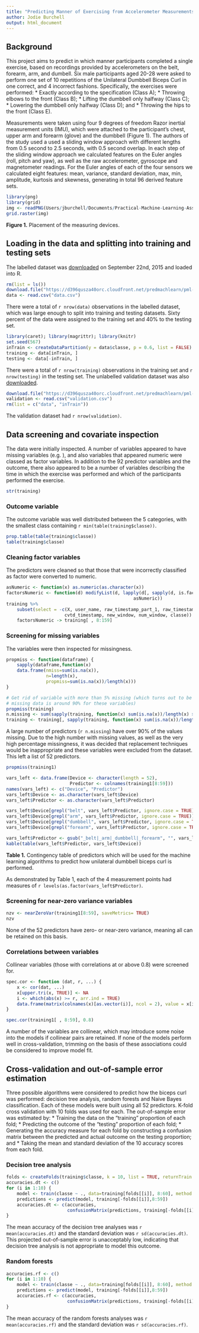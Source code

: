 ```yaml
---
title: "Predicting Manner of Exercising from Accelerometer Measurements Using Machine Learning"
author: Jodie Burchell
output: html_document
---
```


## Background
This project aims to predict in which manner participants completed a single exercise, based on recordings provided by accelerometers on the belt, forearm, arm, and dumbell. Six male participants aged 20-28 were asked to perform one set of 10 repetitions of the Unilateral Dumbbell Biceps Curl in one correct, and 4 incorrect fashions. Specifically, the exercises were performed:
* Exactly according to the specification (Class A);
* Throwing elbows to the front (Class B);
* Lifting the dumbbell only halfway (Class C);
* Lowering the dumbbell only halfway (Class D); and
* Throwing the hips to the front (Class E).

Measurements were taken using four 9 degrees of freedom Razor inertial measurement units (IMU), which were attached to the participant's chest, upper arm and forearm (glove) and the dumbbell (Figure 1). The authors of the study used a  used a sliding window approach with different lengths from 0.5 second to 2.5 seconds, with 0.5 second overlap. In each step of the sliding window approach we calculated features on the Euler angles (roll, pitch and yaw), as well as the raw accelerometer, gyroscope and magnetometer readings. For the Euler angles of each of the four sensors we calculated eight features: mean, variance, standard deviation, max, min, amplitude, kurtosis and skewness, generating in total 96 derived feature sets.

```r
library(png)
library(grid)
img <- readPNG(Users/jburchell/Documents/Practical-Machine-Learning-Assignment/placement_of_measuring_devices.png)
grid.raster(img)
```

**Figure 1.** Placement of the measuring devices.

## Loading in the data and splitting into training and testing sets

The labelled dataset was [downloaded](https://d396qusza40orc.cloudfront.net/predmachlearn/pml-training.csv) on September 22nd, 2015 and loaded into R.

```r
rm(list = ls())
download.file("https://d396qusza40orc.cloudfront.net/predmachlearn/pml-training.csv", "data.csv")
data <- read.csv("data.csv")
```

There were a total of `r nrow(data)` observations in the labelled dataset, which was large enough to split into training and testing datasets. Sixty percent of the data were assigned to the training set and 40% to the testing set.

```r
library(caret); library(magrittr); library(knitr)
set.seed(567)
inTrain <- createDataPartition(y = data$classe, p = 0.6, list = FALSE)
training <- data[inTrain, ]
testing <- data[-inTrain, ]
```

There were a total of `r nrow(training)` observations in the training set and `r nrow(testing)` in the testing set. The unlabelled validation dataset was also [downloaded](https://d396qusza40orc.cloudfront.net/predmachlearn/pml-testing.csv).

```r
download.file("https://d396qusza40orc.cloudfront.net/predmachlearn/pml-testing.csv", "validation.csv")
validation <- read.csv("validation.csv")
rm(list = c("data", "inTrain"))
```

The validation dataset had `r nrow(validation)`.

## Data screening and covariate inspection

The data were initially inspected. A number of variables appeared to have missing variables (e.g. ), and also variables that appeared numeric were classed as factor variables. In addition to the 92 predictor variables and the outcome, there also appeared to be a number of variables describing the time in which the exercise was performed and which of the participants performed the exercise.

```r
str(training)
```

### Outcome variable

The outcome variable was well distributed between the 5 categories, with the smallest class containing `r min(table(training$classe))`. 

```r
prop.table(table(training$classe))
table(training$classe)
```

### Cleaning factor variables

The predictors were cleaned so that those that were incorrectly classified as factor were converted to numeric.

```r
asNumeric <- function(x) as.numeric(as.character(x))
factorsNumeric <- function(d) modifyList(d, lapply(d[, sapply(d, is.factor)], 
                                                asNumeric))
training %>%
    subset(select = -c(X, user_name, raw_timestamp_part_1, raw_timestamp_part_2, 
                      cvtd_timestamp, new_window, num_window, classe)) %>%
    factorsNumeric -> training[ , 8:159]
```

### Screening for missing variables

The variables were then inspected for missingness.

```r
propmiss <- function(dataframe) {
    sapply(dataframe,function(x) 
    data.frame(nmiss=sum(is.na(x)), 
               n=length(x), 
               propmiss=sum(is.na(x))/length(x)))
}

# Get rid of variable with more than 5% missing (which turns out to be variables with any missing, as
# missing data is around 90% for these variables)
propmiss(training)
n.missing <- sum(sapply(training, function(x) sum(is.na(x))/length(x) >= 0.05))
training <- training[, sapply(training, function(x) sum(is.na(x))/length(x) < 0.05)]
```

A large number of predictors (`r n.missing`) have over 90% of the values missing. Due to the high number with missing values, as well as the very high percentage missingness, it was decided that replacement techniques would be inappropriate and these variables were excluded from the dataset. This left a list of 52 predictors.

```r
propmiss(training1)

vars_left <- data.frame(Device <- character(length = 52), 
                        Predictor <- colnames(training1[8:59]))
names(vars_left) <- c("Device", "Predictor")
vars_left$Device <- as.character(vars_left$Device)
vars_left$Predictor <- as.character(vars_left$Predictor)

vars_left$Device[grepl("belt", vars_left$Predictor, ignore.case = TRUE)] <- "Belt"
vars_left$Device[grepl("arm", vars_left$Predictor, ignore.case = TRUE)] <- "Arm"
vars_left$Device[grepl("dumbbell", vars_left$Predictor, ignore.case = TRUE)] <- "Dumbbell"
vars_left$Device[grepl("forearm", vars_left$Predictor, ignore.case = TRUE)] <- "Forearm"

vars_left$Predictor <- gsub("_belt|_arm|_dumbbell|_forearm", "", vars_left$Predictor)
kable(table(vars_left$Predictor, vars_left$Device))
```

**Table 1.** Contingency table of predictors which will be used for the machine learning algorithms to predict how unilateral dumbbell biceps curl is performed.

As demonstrated by Table 1, each of the 4 measurement points had measures of `r levels(as.factor(vars_left$Predictor)`.

### Screening for near-zero variance variables

```r
nzv <- nearZeroVar(training1[8:59], saveMetrics= TRUE)
nzv
```

None of the 52 predictors have zero- or near-zero variance, meaning all can be retained on this basis.

### Correlations between variables

Collinear variables (those with correlations at or above 0.8) were screened for.

```r
spec.cor <- function (dat, r, ...) { 
    x <- cor(dat, ...) 
    x[upper.tri(x, TRUE)] <- NA 
    i <- which(abs(x) >= r, arr.ind = TRUE) 
    data.frame(matrix(colnames(x)[as.vector(i)], ncol = 2), value = x[i]) 
} 

spec.cor(training1[ , 8:59], 0.8)
```

A number of the variables are collinear, which may introduce some noise into the models if collinear pairs are retained. If none of the models perform well in cross-validation, trimming on the basis of these associations could be considered to improve model fit.

## Cross-validation and out-of-sample error estimation

Three possible algorithms were considered to predict how the biceps curl was performed: decision tree analysis, random forests and Naive Bayes classification. Each of these models were built using all 52 predictors. K-fold cross validation with 10 folds was used for each. The out-of-sample error was estimated by:
* Training the data on the "training" proportion of each fold;
* Predicting the outcome of the "testing" proportion of each fold;
* Generating the accuracy measure for each fold by constructing a confusion matrix between the predicted and actual outcome on the testing proportion; and
* Taking the mean and standard deviation of the 10 accuracy scores from each fold.

### Decision tree analysis

```r
folds <- createFolds(training$classe, k = 10, list = TRUE, returnTrain = TRUE)
accuracies.dt <- c()
for (i in 1:10) {
    model <- train(classe ~ ., data=training[folds[[i]], 8:60], method = "rpart")
    predictions <- predict(model, training[-folds[[i]],8:59])
    accuracies.dt <- c(accuracies, 
                       confusionMatrix(predictions, training[-folds[[i]], 8:60]$classe)$overall[[1]])
}
```

The mean accuracy of the decision tree analyses was `r mean(accuracies.dt)` and the standard deviation was `r sd(accuracies.dt)`. This projected out-of-sample error is unacceptably low, indicating that decision tree analysis is not appropriate to model this outcome.

### Random forests

```r
accuracies.rf <- c()
for (i in 1:10) {
    model <- train(classe ~ ., data=training[folds[[i]], 8:60], method = "rf")
    predictions <- predict(model, training[-folds[[i]],8:59])
    accuracies.rf <- c(accuracies, 
                       confusionMatrix(predictions, training[-folds[[i]], 8:60]$classe)$overall[[1]])
}
```

The mean accuracy of the random forests analyses was `r mean(accuracies.rf)` and the standard deviation was `r sd(accuracies.rf)`. 
